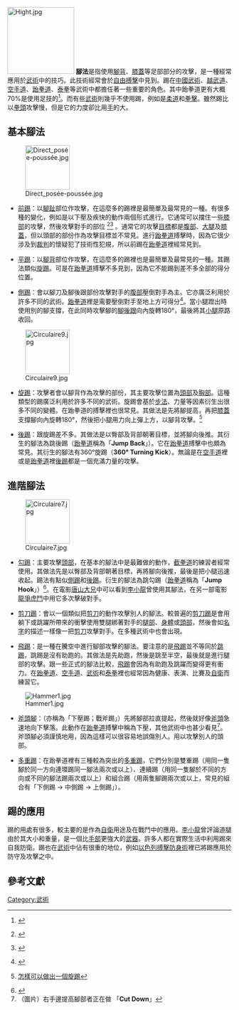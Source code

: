 [[File:Hight.jpg|150px]]
'''腳法'''是指使用[[腳背|腳背]]、[[膝蓋|膝蓋]]等足部部分的攻擊，是一種經常應用於[[武術|武術]]中的技巧。此技術經常會於[[自由搏擊|自由搏擊]]中見到。踢在[[中國武術|中國武術]]、[[越武道|越武道]]、[[空手道|空手道]]、[[跆拳道|跆拳道]]、[[泰拳|泰拳]]等武術中都擔任著一些重要的角色。其中跆拳道更有大概70%是使用足技的<ref name="">{{cite news | language = zh-hans | author = | coauthors = | url = http://www.gmw.cn/CONTENT/2008-08/12/content_821319.htm | title = 踢出吴静钰一样笔直的双腿 | work = 跆拳道 | publisher = 新京報 | pages = 1 | date = 2008年8月12日 | accessdate = 2008年11月29日}}</ref>。而有些[[武術|武術]]則幾乎不使用踢，例如是[[柔道|柔道]]和[[拳擊|拳擊]]。雖然踢比以[[拳頭|拳頭]]攻擊慢，但是它的力度卻比用[[手|手]]的大。

== 基本腳法 ==
[[File:Direct_posée-poussée.jpg|100px]]
* [[前踢|前踢]]：以[[腳趾|腳趾]]部位作攻擊，在這麼多的踢裡是最簡單及最常見的一種。有很多種的變化，例如是以下壓及疾快的動作兩個形式進行。它通常可以擋住一些[[膝部|膝部]]的攻擊，然後攻擊對手的部位 <ref>{{english}} {{cite book|title=Advanced Taekwondo|url=https://archive.org/details/advancedtaekwond0000shaw|author=Scott Shaw|year= 2006年|publisher=Tuttle Publishing|pages=45頁|id=ISBN 0-8048-3786-4}}</ref><ref>{{english}} {{cite book|title=Freestyle Sparring|author=Woo Jin Jung|publisher=Jennifer Lawler|year= 1999年|pages=22頁|id=ISBN 0-7360-0129-8}}</ref> 。通常它的攻擊[[目標|目標]]都是[[腹部|腹部]]、[[大腿|大腿]]及[[膝蓋|膝蓋]]，但以頭部的部份作為攻擊目標並不常見。進行[[跆拳道|跆拳道]]搏擊時，因為它很少涉及到[[裁判_(體育)|裁判]]的懷疑犯了技術性犯規，所以前踢在[[跆拳道|跆拳道]]裡經常見到。

* [[平踢|平踢]]：以[[腳背|腳背]]部位作攻擊，在這麼多的踢裡也是最簡單及最常見的一種。其踢法類似[[旋踢|旋踢]]。可是在[[跆拳道|跆拳道]]搏擊不多見到，因為它不能踢到差不多全部的得分位置。

* [[側踢|側踢]]：會以腳刀及腳後跟部份攻擊對手的[[腹部|腹部]]壓倒對手為主。它亦廣泛利用於許多不同的武術。[[跆拳道|跆拳道]]裡是需要壓倒對手至地上方可得分<ref>{{english}} {{cite book| title=Official Taekwondo Training Manual| last=Lee| first=Soon Man| coauthors=Ricke, Gaetane| date=1999年|pages=第37頁至40頁|publisher=Sterling Publishing Co., Inc.| location=美國紐約| id=ISBN 1-4027-2707-0}}</ref>。當小腿蹬出時使用別的腳支撐，在此同時攻擊腳的[[腳後跟|腳後跟]]向內旋轉180°，最後將其[[小腿|小腿]]原路收回。
[[File:Circulaire9.jpg|100px]]

* [[旋踢|旋踢]]：攻擊者會以腳背作為攻擊的部份，其主要攻擊位置為[[頭部|頭部]]及[[胸部|胸部]]。這種類型的踢廣泛利用於許多不同的武術。旋踢會基於[[步法|步法]]、力量等因素衍生出很多不同的變體。在跆拳道的搏擊裡也很常見。其做法是先將腳提高，再把[[膝蓋|膝蓋]]支撐腳向內旋轉180°，然後把小腿用力向上彈上方，以腳背攻擊。<ref>{{english}} [http://www.wikihow.com/Perform-A-Roundhouse-Kick 怎樣可以做出一個旋踢]</ref>

* [[後踢|後踢]]：跟旋踢差不多。其做法是以臀部及背部朝著目標，並將腳向後推。其衍生的腳法為跳後踢（[[跆拳道|跆拳道]]稱為「'''Jump Back'''」）。它在[[跆拳道|跆拳道]]搏擊中也頗為常見。其衍生的腳法有360°旋踢（'''360° Turning Kick'''）。無論是在[[空手道|空手道]]裡或是[[跆拳道|跆拳道]]裡[[後踢|後踢]]都是一個充滿力量的攻擊。

== 進階腳法 ==
[[File:Circulaire7.jpg|100px]]
* [[勾踢|勾踢]]：主要攻擊[[頭部|頭部]]，在基本的腳法中是最難做的動作，[[截拳道|截拳道]]的練習者經常使用。其做法先是以臀部及背部朝著目標，再將腳向後推，最後是把小腿迅速收起。踢法有點似[[側踢|側踢]]和[[後踢|後踢]]。衍生的腳法為跳勾踢（[[跆拳道|跆拳道]]稱為「'''Jump Hook'''」）<ref>{{cite book| language=zh-hant| author=良品| coauthors=| title=跆拳道| url=http://www.books.com.tw/exep/prod/booksfile.php?item=0010380253| date=2007年7月1日| location=台灣| publisher=萬里機構| id=| isbn=978-962-14-3583-5| pages=全書共 128 頁}}{{Dead link|date=2018年6月 |bot=InternetArchiveBot |fix-attempted=no }}</ref>。在電影[[唐山大兄|唐山大兄]]中可以看到[[李小龍|李小龍]]曾使用其腳法，在另一部電影[[龍爭虎鬥|龍爭虎鬥]]中用它多次擊破對手。

* [[剪刀踢|剪刀踢]]：會以一個類似把[[剪刀|剪刀]]的動作攻擊別人的腳法。較普遍的[[剪刀踢|剪刀踢]]是會用躺下或跳躍所帶來的衝擊使用雙腿綁著對手的[[腿部|腿部]]、[[身體|身體]]或[[頭部|頭部]]，然後會如[[名字|名字]]的描述一樣像一把[[剪刀|剪刀]]攻擊對手。在多種武術中也會出現。

* [[飛踢|飛踢]]：是一種在騰空中進行腳部攻擊的腳法。要注意的是[[飛踢|飛踢]]並不等同於[[跳踢|跳踢]]，跳踢是沒有助跑的。其做法是先助跑，然後是跳至半空，最後就是進行腿部的攻擊。跟一些正式的腳法比較，[[飛踢|飛踢]]會因為有助跑及跳躍而變得更有衝力。在[[跆拳道|跆拳道]]、[[空手道|空手道]]、[[武術|武術]]和[[泰拳|泰拳]]裡也經常因為健康、表演、比賽及[[自衛|自衛]]而練習它。

[[File:Hammer1.jpg|right]]
* [[斧頭腳|斧頭腳]]：（亦稱為「下壓踢；戰斧踢」）先將腳部拉直提起，然後就好像[[斧頭|斧頭]]急速地向下擊落。此動作在[[跆拳道|跆拳道]]搏擊中稱為下壓，其他武術中也甚少看見<ref>（圖片）右手邊提高腳部者正在做 「'''Cut Down'''」[http://i.pbase.com/u42/mike_teresa/upload/27181361.DV00004jpg.jpg ]{{dead link|date=2018年4月 |bot=InternetArchiveBot |fix-attempted=yes }}</ref>。斧頭腳必須謹慎地用，因為這樣可以很容易地誤傷別人。用以攻擊別人的頭部。

* [[多重踢|多重踢]]：在跆拳道裡有三種較為突出的[[多重踢|多重踢]]，它們分別是雙重踢（用同一隻腳於同一方向連環踢同一腳法兩次或以上）、連續踢（用同一隻腳於不同的方向或不同的腳法踢兩次或以上）和組合踢（用兩隻腳踢兩次或以上，常見的組合有「下側踢 → 中側踢 → 上側踢」）。

== 踢的應用 ==
踢的用處有很多，較主要的是作為[[自衛|自衛]]用途及在戰鬥中的應用。[[李小龍|李小龍]]曾評論道腿由於其大小和重量，是一個比[[手部|手部]]更強大的[[武器|武器]]。許多人都在實際生活中利用踢來自我防衛。踢也在[[武術|武術]]中佔有很重的地位，例如[[以色列搏擊防身術|以色列搏擊防身術]]裡已將踢應用於防守及攻擊之中。

== 參考文獻 ==
{{wiktionary|kick|Kick}}
{{Commonscat|Kicking}}
{{reflist}}

[[Category:武術|Category:武術]]